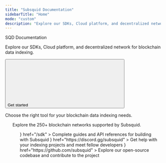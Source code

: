 ```yaml
---
title: "Subsquid Documentation"
sidebarTitle: "Home"
mode: "custom"
description: "Explore our SDKs, Cloud platform, and decentralized network for blockchain data indexing."
---
```



<div className="px-5 divide-y divide-gray-100 dark:divide-white/10">
  <Container>
    <div className="w-full flex flex-col">
      <div className="flex flex-col items-start justify-center w-full max-w-4xl text-left">
        <div
          className="text-gray-900 dark:text-gray-200 text-4xl tracking-tight"
        >
          SQD Documentation
        </div>
        <p
          className="text-md text-gray-600 dark:text-gray-400 text-left mt-3 mb-4"
        >
          Explore our SDKs, Cloud platform, and decentralized network for blockchain data indexing.
        </p>
        <div className="flex flex-row gap-4 mt-5">
        <a href="/get-started/quickstart">
          <button
            type="button"
            className="px-5 flex items-center font-medium text-sm rounded-full py-2 shadow-sm text-white dark:text-gray-900 bg-primary-dark dark:bg-primary-light hover:opacity-[0.9] hover:bg-primary justify-center"
          >
            Get started
            <svg
              className="size-3 ml-2 bg-white dark:bg-gray-900"
              style={{
                maskImage: 'url("https://mintlify.b-cdn.net/solid/arrow-right-long.svg")',
                maskRepeat: 'no-repeat',
                maskPosition: 'center center'
              }}
            />
          </button>
          </a>
        </div>
      </div>
    </div>

  </Container>
   <Container>
    <div className="flex flex-col w-full mb-8">
      <div className="flex items-center justify-between w-full">
        <Title>
          Subsquid Products
        </Title>
      </div>
      <p
        className="text-[#5B616E] dark:text-gray-300 text-md mb-1 mt-3"
      >
        Choose the right tool for your blockchain data indexing needs.
      </p>
    </div>
    <CardGroup cols={3}>
        <ProductCard
        title="TypeScript SDK"
        description="Build indexers with TypeScript for any blockchain"
        href="/sdk"
        icon="https://avatars.githubusercontent.com/u/108554348?s=280&v=4"
        category="Development"
        status="Stable"
        />
        <ProductCard
          title="Subsquid Cloud"
          description="Deploy and scale your indexers in the cloud"
          href="/cloud"
          icon="https://avatars.githubusercontent.com/u/108554348?s=280&v=4"
          category="Infrastructure"
          status="Production"
        />
          <ProductCard
          title="Network Overview"
          description="Learn about the Subsquid decentralized data network"
          href="/network"
          icon="https://avatars.githubusercontent.com/u/108554348?s=280&v=4"
          category="Network"
          status="Coming Soon"
        />
    </CardGroup>
    <ul class="not-prose pb-[1px] h-1 min-w-full mt-3 overflow-auto" />
  </Container>
  <Container>
    <div className="flex flex-col w-full mb-8">
      <div className="flex items-center justify-between w-full">
        <Title>
          Supported Networks
        </Title>
      </div>
      <p
        className="text-[#5B616E] dark:text-gray-300 text-md mb-1 mt-3"
      >
        Explore the 250+ blockchain networks supported by Subsquid.
      </p>
    </div>
    <ProductTiles categories={appCategories} />
    <ul class="not-prose pb-[1px] h-1 min-w-full mt-3 overflow-auto" />
  </Container>

  <Container>
    <div className="flex flex-col w-full mb-5">
    <Title>
      Resources
    </Title>

  </div>
  <Columns cols={3}>
    <Card
      title="Documentation"
      icon={<svg width="24" height="24" viewBox="0 0 24 24" fill="none" xmlns="http://www.w3.org/2000/svg">
      <path d="M14 2H6C4.9 2 4 2.9 4 4V20C4 21.1 4.89 22 5.99 22H18C19.1 22 20 21.1 20 20V8L14 2ZM18 20H6V4H13V9H18V20Z" fill="#D69900"/>
      </svg>}
      href="/sdk"
    >
    Complete guides and API references for building with Subsquid
    </Card>
    <Card
      title="Join our Community"
      icon={<svg width="24" height="24" viewBox="0 0 24 24" fill="none" xmlns="http://www.w3.org/2000/svg">
        <g clip-path="url(#clip0_4125_5937)">
        <path d="M20.3302 4.26678C18.7563 3.53035 17.0912 3.00708 15.3789 2.71082C15.1656 3.09641 14.9165 3.61503 14.7446 4.02763C12.8985 3.75003 11.0693 3.75003 9.25715 4.02763C9.0854 3.61513 8.83059 3.09641 8.61534 2.71082C6.90139 3.00722 5.23486 3.53182 3.66018 4.27063C0.526681 9.00585 -0.322788 13.6233 0.1019 18.1754C2.18024 19.7275 4.19437 20.6703 6.17456 21.2873C6.66668 20.6105 7.10171 19.894 7.47515 19.1452C6.76417 18.8745 6.07877 18.5409 5.42709 18.1484C5.59858 18.0213 5.76604 17.8889 5.92921 17.7512C9.87815 19.5983 14.1689 19.5983 18.0708 17.7512C18.2347 17.8879 18.4021 18.0204 18.5728 18.1484C17.9201 18.542 17.2334 18.8762 16.521 19.1472C16.8966 19.899 17.3308 20.6162 17.8216 21.2892C19.8036 20.6723 21.8196 19.7294 23.898 18.1754C24.3964 12.8984 23.0467 8.32335 20.3302 4.26678ZM8.01318 15.376C6.82771 15.376 5.85553 14.2693 5.85553 12.9216C5.85553 11.5739 6.80699 10.4653 8.01318 10.4653C9.21946 10.4653 10.1916 11.572 10.1708 12.9216C10.1727 14.2693 9.21946 15.376 8.01318 15.376ZM15.9867 15.376C14.8012 15.376 13.8291 14.2693 13.8291 12.9216C13.8291 11.5739 14.7805 10.4653 15.9867 10.4653C17.193 10.4653 18.1651 11.572 18.1444 12.9216C18.1444 14.2693 17.193 15.376 15.9867 15.376Z" fill="#D69900"/>
        </g>
        <defs>
        <clipPath id="clip0_4125_5937">
        <rect width="24" height="24" fill="white"/>
        </clipPath>
        </defs>
        </svg>}
      href="https://discord.gg/subsquid"
    >
    Get help with your indexing projects and meet fellow developers
    </Card>
    <Card
      title="GitHub Repository"
      icon={<svg width="24" height="24" viewBox="0 0 24 24" fill="none" xmlns="http://www.w3.org/2000/svg">
        <path d="M12 0C5.374 0 0 5.373 0 12C0 17.302 3.438 21.8 8.207 23.387C8.806 23.498 9 23.126 9 22.81V20.576C5.662 21.302 4.967 19.16 4.967 19.16C4.421 17.773 3.634 17.404 3.634 17.404C2.545 16.659 3.717 16.675 3.717 16.675C4.922 16.759 5.556 17.912 5.556 17.912C6.626 19.746 8.363 19.216 9.048 18.909C9.155 18.134 9.466 17.604 9.81 17.305C7.145 17 4.343 15.971 4.343 11.374C4.343 10.063 4.812 8.993 5.579 8.153C5.455 7.85 5.044 6.629 5.696 4.977C5.696 4.977 6.704 4.655 8.997 6.207C9.954 5.941 10.98 5.808 12 5.803C13.02 5.808 14.047 5.941 15.006 6.207C17.297 4.655 18.303 4.977 18.303 4.977C18.956 6.63 18.545 7.851 18.421 8.153C19.191 8.993 19.656 10.064 19.656 11.374C19.656 15.983 16.849 16.998 14.177 17.295C14.607 17.667 15 18.397 15 19.517V22.81C15 23.129 15.192 23.504 15.801 23.386C20.566 21.797 24 17.3 24 12C24 5.373 18.627 0 12 0Z" fill="#D69900"/>
        </svg>}
      href="https://github.com/subsquid"
    >
    Explore our open-source codebase and contribute to the project
    </Card>
  </Columns>
  </Container>
</div>

